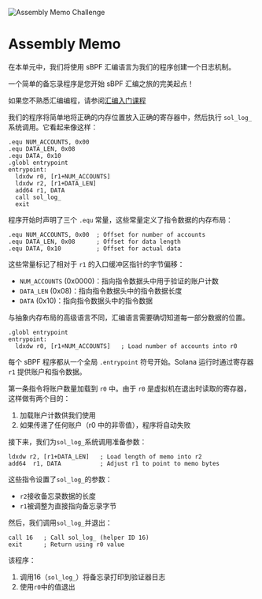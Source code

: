 
![Assembly Memo Challenge](/graphics/challenge-banners/assembly-memo.png)

# Assembly Memo

在本单元中，我们将使用 sBPF 汇编语言为我们的程序创建一个日志机制。

一个简单的备忘录程序是您开始 sBPF 汇编之旅的完美起点！

如果您不熟悉汇编编程，请参阅[汇编入门课程](/en/courses/introduction-to-assembly)

<ArticleSection name="Program Design" id="program-design" level="h2" />

我们的程序将简单地将正确的内存位置放入正确的寄存器中，然后执行 `sol_log_` 系统调用。它看起来像这样：

```sbpf
.equ NUM_ACCOUNTS, 0x00
.equ DATA_LEN, 0x08
.equ DATA, 0x10
.globl entrypoint
entrypoint:
  ldxdw r0, [r1+NUM_ACCOUNTS]
  ldxdw r2, [r1+DATA_LEN]
  add64 r1, DATA
  call sol_log_
  exit
```

<ArticleSection name="Memory Offsets" id="memory-offsets" level="h2" />

程序开始时声明了三个 `.equ` 常量，这些常量定义了指令数据的内存布局：

```sbpf
.equ NUM_ACCOUNTS, 0x00  ; Offset for number of accounts
.equ DATA_LEN, 0x08      ; Offset for data length
.equ DATA, 0x10          ; Offset for actual data
```

这些常量标记了相对于 `r1` 的入口缓冲区指针的字节偏移：
- `NUM_ACCOUNTS` (0x0000)：指向指令数据头中用于验证的账户计数
- `DATA_LEN` (0x08)：指向指令数据头中的指令数据长度
- `DATA` (0x10)：指向指令数据头中的指令数据

与抽象内存布局的高级语言不同，汇编语言需要确切知道每一部分数据的位置。

<ArticleSection name="Entrypoint and Initial Validation" id="entrypoint-and-validations" level="h2" />

```sbpf
.globl entrypoint
entrypoint:
  ldxdw r0, [r1+NUM_ACCOUNTS]   ; Load number of accounts into r0
```

每个 sBPF 程序都从一个全局 `.entrypoint` 符号开始。Solana 运行时通过寄存器 `r1` 提供账户和指令数据。

第一条指令将账户数量加载到 `r0` 中。由于 `r0` 是虚拟机在退出时读取的寄存器，这样做有两个目的：
1. 加载账户计数供我们使用
2. 如果传递了任何账户（r0 中的非零值），程序将自动失败

<ArticleSection name="Sol Log Syscall" id="sol-log-syscall" level="h2" />

接下来，我们为`sol_log_`系统调用准备参数：

```sbpf
ldxdw r2, [r1+DATA_LEN]   ; Load length of memo into r2
add64  r1, DATA           ; Adjust r1 to point to memo bytes
```

这些指令设置了`sol_log_`的参数：
- `r2`接收备忘录数据的长度
- `r1`被调整为直接指向备忘录字节

然后，我们调用`sol_log_`并退出：

```sbpf
call 16   ; Call sol_log_ (helper ID 16)
exit      ; Return using r0 value
```

<ArticleSection name="Conclusion" id="conclusion" level="h2" />

该程序：
1. 调用16（`sol_log_`）将备忘录打印到验证器日志
2. 使用`r0`中的值退出